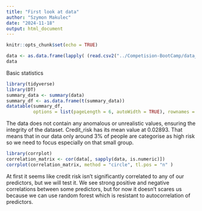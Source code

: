 ```yaml
---
title: "First look at data"
author: "Szymon Makulec"
date: "2024-11-18"
output: html_document
---
```


```r
knitr::opts_chunk$set(echo = TRUE)
```

```r
data <- as.data.frame(lapply( (read.csv2("../Competision-BootCamp/data_after_preparation.csv", sep=","))[-1] , as.numeric))
data
```

Basic statistics
```r
library(tidyverse)
library(DT)
summary_data <- summary(data)
summary_df <- as.data.frame(t(summary_data))
datatable(summary_df, 
          options = list(pageLength = 6, autoWidth = TRUE), rownames = FALSE )
```
The data does not contain any anomalous or unrealistic values, ensuring the integrity of the dataset. Credit_risk has its mean value at 0.02893. That means that in our data only around 3% of people are categorise as high risk so we need to focus especially on that small group.

```r
library(corrplot)
correlation_matrix <- cor(data[, sapply(data, is.numeric)])
corrplot(correlation_matrix, method = "circle", tl.pos = "n" )
```
At first it seems like credit risk isn't significantly correlated to any of our predictors, but we will test it.
We see strong positive and negative correlations between some predictors, but for now it doesn't scares us because we can use random forest which is resistant to autocorrelation of predictors.
